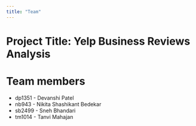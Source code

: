 ```yaml
---
title: "Team"
---
```


# Project Title: Yelp Business Reviews Analysis

# Team members

- dp1351 - Devanshi Patel
- nb943 - Nikita Shashikant Bedekar 
- sb2499 - Sneh Bhandari 
- tm1014 - Tanvi Mahajan 
